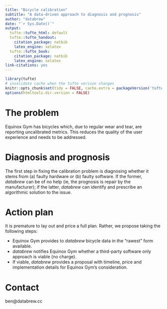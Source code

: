 ```yaml
---
title: "Bicycle calibration"
subtitle: "A data-driven approach to diagnosis and prognosis"
author: "databrew"
date: "`r Sys.Date()`"
output:
  tufte::tufte_html: default
  tufte::tufte_handout:
    citation_package: natbib
    latex_engine: xelatex
  tufte::tufte_book:
    citation_package: natbib
    latex_engine: xelatex
link-citations: yes
---
```


```r
library(tufte)
# invalidate cache when the tufte version changes
knitr::opts_chunk$set(tidy = FALSE, cache.extra = packageVersion('tufte'))
options(htmltools.dir.version = FALSE)
```

# The problem

Equinox Gym has bicycles which, due to regular wear and tear, are reporting uncalibrated metrics. This reduces the quality of the user experience and needs to be addressed.

# Diagnosis and prognosis

The first step in fixing the calibration problem is diagnosing whether it stems from (a) faulty hardware or (b) faulty software. If the former, *databrew* can be of no help (ie, the prognosis is repair by the manufacturer); if the latter, *databrew* can identify and prescribe an algorithmic solution to the issue.

# Action plan

It is premature to lay out and price a full plan. Rather, we propose taking the following steps:

- Equinox Gym provides to *databrew* bicycle data in the "rawest" form available.
- *databrew* notifies Equinox Gym whether a third-party software only approach is viable (no charge).
- If viable, *databrew* provides a proposal with timeline, price and implementation details for Equinox Gym's consideration.

# Contact
ben@databrew.cc

